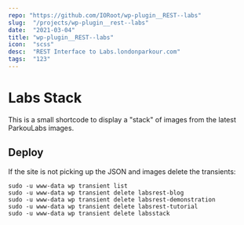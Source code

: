```yaml
---
repo: "https://github.com/IORoot/wp-plugin__REST--labs"
slug:  "/projects/wp-plugin__rest--labs"
date:  "2021-03-04"
title: "wp-plugin__REST--labs"
icon:  "scss"
desc:  "REST Interface to Labs.londonparkour.com"
tags:  "123"
---
```



# Labs Stack

This is a small shortcode to display a "stack" of images from the latest ParkouLabs images.

## Deploy

If the site is not picking up the JSON and images delete the transients:

```
sudo -u www-data wp transient list
sudo -u www-data wp transient delete labsrest-blog
sudo -u www-data wp transient delete labsrest-demonstration
sudo -u www-data wp transient delete labsrest-tutorial
sudo -u www-data wp transient delete labsstack
```